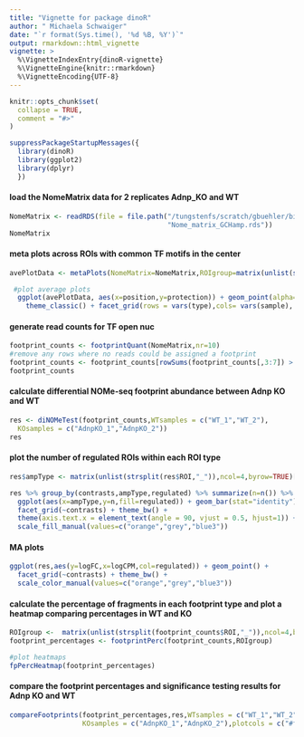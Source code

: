 ```yaml
---
title: "Vignette for package dinoR"
author: " Michaela Schwaiger"
date: "`r format(Sys.time(), '%d %B, %Y')`"
output: rmarkdown::html_vignette
vignette: >
  %\VignetteIndexEntry{dinoR-vignette}
  %\VignetteEngine{knitr::rmarkdown}
  %\VignetteEncoding{UTF-8}
---
```


```r
knitr::opts_chunk$set(
  collapse = TRUE,
  comment = "#>"
)
```

```r
suppressPackageStartupMessages({
  library(dinoR)
  library(ggplot2)
  library(dplyr)
  })
```

#### load the NomeMatrix data for 2 replicates Adnp_KO and WT

```r
NomeMatrix <- readRDS(file = file.path("/tungstenfs/scratch/gbuehler/bioinfo/Rpackages/data_preparation/",
                                       "Nome_matrix_GCHamp.rds"))
NomeMatrix
```

#### meta plots across ROIs with common TF motifs in the center

```r
avePlotData <- metaPlots(NomeMatrix=NomeMatrix,ROIgroup=matrix(unlist(strsplit(NomeMatrix$names,"_")),ncol=4,byrow=TRUE)[,1])

 #plot average plots
  ggplot(avePlotData, aes(x=position,y=protection)) + geom_point(alpha=0.5) + geom_line(aes(x=position,y=loess),col="darkblue",lwd=2) + 
    theme_classic() + facet_grid(rows = vars(type),cols= vars(sample), scales = "free") + ylim(c(0,100)) + geom_hline(yintercept = c(10,20,30,40,50,60,70,80,90),alpha=0.5,color="grey",linetype="dashed")
```

#### generate read counts for TF open nuc 

```r
footprint_counts <- footprintQuant(NomeMatrix,nr=10)
#remove any rows where no reads could be assigned a footprint
footprint_counts <- footprint_counts[rowSums(footprint_counts[,3:7]) > 0,]
footprint_counts
```


#### calculate differential NOMe-seq footprint abundance between Adnp KO and WT 

```r
res <- diNOMeTest(footprint_counts,WTsamples = c("WT_1","WT_2"),
  KOsamples = c("AdnpKO_1","AdnpKO_2"))
res
```
#### plot the number of regulated ROIs within each ROI type

```r
res$ampType <- matrix(unlist(strsplit(res$ROI,"_")),ncol=4,byrow=TRUE)[,1]

res %>% group_by(contrasts,ampType,regulated) %>% summarize(n=n()) %>% 
  ggplot(aes(x=ampType,y=n,fill=regulated)) + geom_bar(stat="identity") + 
  facet_grid(~contrasts) + theme_bw() + 
  theme(axis.text.x = element_text(angle = 90, vjust = 0.5, hjust=1)) + 
  scale_fill_manual(values=c("orange","grey","blue3"))
```

#### MA plots

```r
ggplot(res,aes(y=logFC,x=logCPM,col=regulated)) + geom_point() + 
  facet_grid(~contrasts) + theme_bw() + 
  scale_color_manual(values=c("orange","grey","blue3"))
```

#### calculate the percentage of fragments in each footprint type and plot a heatmap comparing percentages in WT and KO

```r
ROIgroup <-  matrix(unlist(strsplit(footprint_counts$ROI,"_")),ncol=4,byrow=TRUE)[,1]
footprint_percentages <- footprintPerc(footprint_counts,ROIgroup)

#plot heatmaps 
fpPercHeatmap(footprint_percentages)
```

#### compare the footprint percentages and significance testing results for Adnp KO and WT 

```r

compareFootprints(footprint_percentages,res,WTsamples = c("WT_1","WT_2"),
                  KOsamples = c("AdnpKO_1","AdnpKO_2"),plotcols = c("#f03b20", "#a8ddb5", "#bdbdbd"))

```

